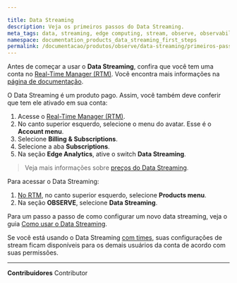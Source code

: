 ```yaml
---

title: Data Streaming
description: Veja os primeiros passos do Data Streaming.
meta_tags: data, streaming, edge computing, stream, observe, observability, observabilidade, logs, events, eventos
namespace: documentation_products_data_streaming_first_steps
permalink: /documentacao/produtos/observe/data-streaming/primeiros-passos/
---
```


Antes de começar a usar o **Data Streaming**, confira que você tem uma conta no [Real-Time Manager (RTM)](https://manager.azion.com/). Você encontra mais informações na [página de documentação](/pt-br/documentacao/produtos/gestao-de-contas/criar-conta/).

O Data Streaming é um produto pago. Assim, você também deve conferir que tem ele ativado em sua conta:

1. Acesse o [Real-Time Manager (RTM)](https://manager.azion.com/).
2. No canto superior esquerdo, selecione o menu do avatar. Esse é o **Account menu**.
3. Selecione **Billing & Subscriptions**.
4. Selecione a aba **Subscriptions**.
5. Na seção **Edge Analytics**, ative o switch **Data Streaming**.

> Veja mais informações sobre [preços do Data Streaming](https://www.azion.com/pt-br/precos/).

Para acessar o Data Streaming:

1. [No RTM](https://manager.azion.com/), no canto superior esquerdo, selecione **Products menu**.
2. Na seção **OBSERVE**, selecione **Data Streaming**.

Para um passo a passo de como configurar um novo data streaming, veja o guia [Como usar o Data Streaming](/pt-br/documentacao/produtos/guias/como-usar-data-streaming/).

Se você está usando o Data Streaming [com times](/pt-br/documentacao/produtos/gestao-de-contas/teams-permissions/), suas configurações de stream ficam disponíveis para os demais usuários da conta de acordo com suas permissões.



---


**Contribuidores** <ContributorList>Contributor</ContributorList>

